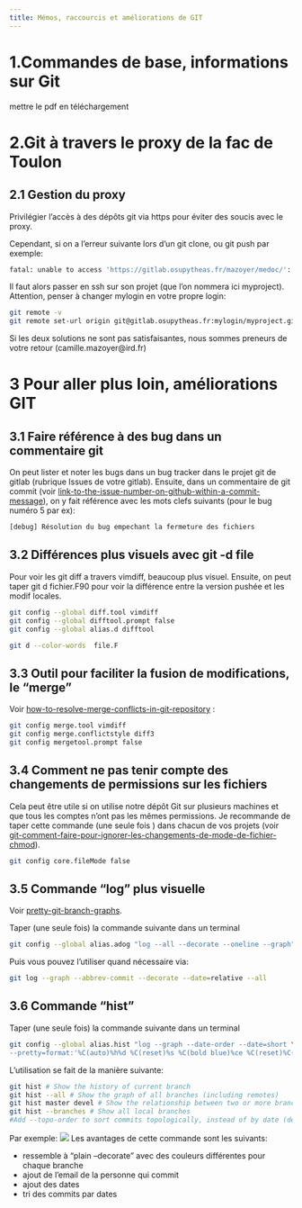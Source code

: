 ```yaml
---
title: Mémos, raccourcis et améliorations de GIT
---
```


# 1.Commandes de base, informations sur Git

mettre le pdf en téléchargement

# 2.Git à travers le proxy de la fac de Toulon

## 2.1 Gestion du proxy
Privilégier l'accès à des dépôts git via https pour éviter des soucis avec le proxy.

Cependant, si on a l'erreur suivante lors d'un git clone, ou git push par exemple:
```bash
fatal: unable to access 'https://gitlab.osupytheas.fr/mazoyer/medoc/': Received HTTP code 407 from proxy after CONNECT
```
Il faut alors passer en ssh sur son projet (que l'on nommera ici myproject). 
Attention, penser à changer mylogin en votre propre login:
```bash
git remote -v
git remote set-url origin git@gitlab.osupytheas.fr:mylogin/myproject.git
```

Si les deux solutions ne sont pas satisfaisantes, nous sommes preneurs de votre retour (camille.mazoyer@ird.fr)

# 3 Pour aller plus loin, améliorations GIT

## 3.1 Faire référence à des bug dans un commentaire git

On peut lister et noter les bugs dans un bug tracker dans le projet git de gitlab (rubrique Issues de votre gitlab). Ensuite, dans un commentaire de git commit (voir [link-to-the-issue-number-on-github-within-a-commit-message](https://stackoverflow.com/questions/1687262/link-to-the-issue-number-on-github-within-a-commit-message)), on y fait référence avec les mots clefs suivants (pour le bug numéro 5 par ex):

```bash
[debug] Résolution du bug empechant la fermeture des fichiers
```

## 3.2 Différences plus visuels avec git -d file

Pour voir les git diff a travers vimdiff, beaucoup plus visuel. Ensuite, on peut taper git d fichier.F90 pour voir la différence entre la version pushée et les modif locales.
```bash
git config --global diff.tool vimdiff
git config --global difftool.prompt false
git config --global alias.d difftool
```
```bash
git d --color-words  file.F
```

## 3.3 Outil pour faciliter la fusion de modifications, le "merge"

Voir [how-to-resolve-merge-conflicts-in-git-repository](https://stackoverflow.com/questions/161813/how-to-resolve-merge-conflicts-in-git-repository) :
```bash
git config merge.tool vimdiff
git config merge.conflictstyle diff3
git config mergetool.prompt false
```

## 3.4 Comment ne pas tenir compte des changements de permissions sur les fichiers

Cela peut être utile si on utilise notre dépôt Git sur plusieurs machines et que tous les comptes n'ont pas les mêmes permissions.  Je recommande de taper cette commande (une seule fois ) dans chacun de vos projets (voir [git-comment-faire-pour-ignorer-les-changements-de-mode-de-fichier-chmod](https://www.sebastien-gandossi.fr/blog/git-comment-faire-pour-ignorer-les-changements-de-mode-de-fichier-chmod)).

```bash
git config core.fileMode false
```

## 3.5 Commande "log" plus visuelle

Voir [pretty-git-branch-graphs](https://stackoverflow.com/questions/1057564/pretty-git-branch-graphs).

Taper (une seule fois) la commande suivante dans un terminal
```bash
git config --global alias.adog "log --all --decorate --oneline --graph"
```

Puis vous pouvez l'utiliser quand nécessaire via:

```bash
git log --graph --abbrev-commit --decorate --date=relative --all
```

## 3.6  Commande "hist "

Taper (une seule fois) la commande suivante dans un terminal
```bash
git config --global alias.hist "log --graph --date-order --date=short \
--pretty=format:'%C(auto)%h%d %C(reset)%s %C(bold blue)%ce %C(reset)%C(green)%cr (%cd)'"
```

L'utilisation se fait de la manière suivante:
```bash
git hist # Show the history of current branch
git hist --all # Show the graph of all branches (including remotes)
git hist master devel # Show the relationship between two or more branches
git hist --branches # Show all local branches
#Add --topo-order to sort commits topologically, instead of by date (default in this alias)
```

Par exemple:
![](../images/git_01.png)
Les avantages de cette commande sont les suivants:

- ressemble à "plain --decorate" avec des couleurs différentes pour chaque branche
- ajout de l'email de la personne qui commit
- ajout des dates
- tri des commits par dates